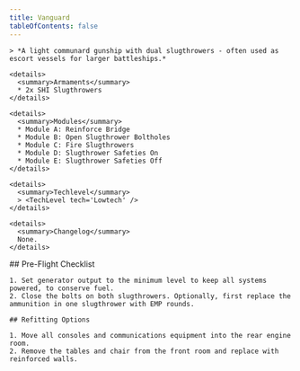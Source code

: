 ```yaml
---
title: Vanguard
tableOfContents: false
---
```


<Tabs>

  <TabItem label="Info" icon="information">

    > *A light communard gunship with dual slugthrowers - often used as escort vessels for larger battleships.*

    <details>
      <summary>Armaments</summary>
      * 2x SHI Slugthrowers
    </details>

    <details>
      <summary>Modules</summary>
      * Module A: Reinforce Bridge 
      * Module B: Open Slugthrower Boltholes 
      * Module C: Fire Slugthrowers 
      * Module D: Slugthrower Safeties On 
      * Module E: Slugthrower Safeties Off
    </details>

    <details>
      <summary>Techlevel</summary>
      > <TechLevel tech='Lowtech' />
    </details>

    <details>
      <summary>Changelog</summary>
      None.
    </details>

  </TabItem>

  <TabItem label="Guide" icon="open-book">
    ## Pre-Flight Checklist

    1. Set generator output to the minimum level to keep all systems powered, to conserve fuel.
    2. Close the bolts on both slugthrowers. Optionally, first replace the ammunition in one slugthrower with EMP rounds.
    
    ## Refitting Options

    1. Move all consoles and communications equipment into the rear engine room.
    2. Remove the tables and chair from the front room and replace with reinforced walls.
  </TabItem>

</Tabs>